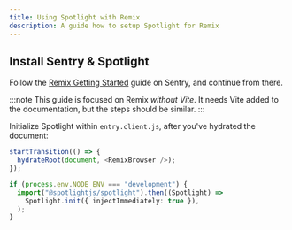 ```yaml
---
title: Using Spotlight with Remix
description: A guide how to setup Spotlight for Remix
---
```



## Install Sentry & Spotlight

Follow the [Remix Getting Started](https://docs.sentry.io/platforms/javascript/guides/remix/) guide on Sentry, and continue from there.

:::note
This guide is focused on Remix _without Vite_. It needs Vite added to the documentation, but the steps should be similar.
:::

<InstallCommand/>

Initialize Spotlight within `entry.client.js`, after you've hydrated the document:

```ts
startTransition(() => {
  hydrateRoot(document, <RemixBrowser />);
});

if (process.env.NODE_ENV === "development") {
  import("@spotlightjs/spotlight").then((Spotlight) =>
    Spotlight.init({ injectImmediately: true }),
  );
}
```
